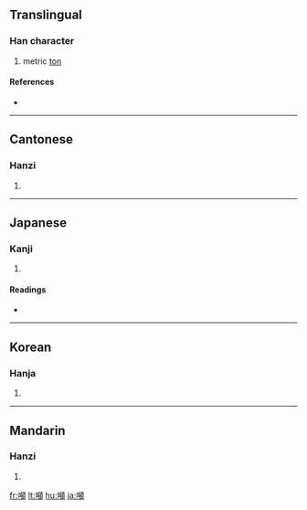 {{also|吨}}
==Translingual==

===Han character===
{{Han char|rn=30|rad=口|as=13|sn=16|four=6108<sub>6</sub>|canj=口心山金 (RPUC)}}

# metric [[ton]]

====References====
* {{Han ref|kx=0211.121|dkj=04429|hdz=10689.100|uh=5678|ud=22136|bh=BEB7|bd=48823}}

----

==Cantonese==

===Hanzi===
{{yue-hanzi|jyut=|y=deun1|sim=吨}}

# {{defn|Cantonese}}

----

==Japanese==

===Kanji===
{{ja-kanji|grade=|rs=口13}}

# {{defn|Japanese}}

====Readings====
* {{ja-readings|on=[[とん]] (ton)|kun=[[とん]] (ton)}}

----

==Korean==

===Hanja===
{{ko-hanja|hangeul=[[톤]]|rv=ton|mr=t'on}}

# {{defn|Korean}}

----

==Mandarin==

===Hanzi===
{{cmn-hanzi|sim=吨|pin=[[dūn]] ([[dun1]]), [[hǎn]] ([[han3]]), [[lán]] ([[lan2]])|wg=tun<sup>1</sup>, han<sup>3</sup>, lan<sup>2</sup>}}

# {{defn|Mandarin}}

[[fr:噸]]
[[lt:噸]]
[[hu:噸]]
[[ja:噸]]